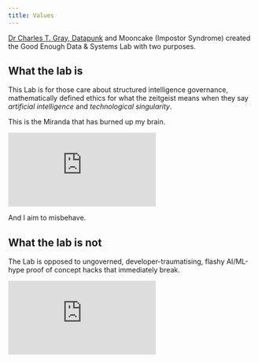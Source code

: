 ```yaml
---
title: Values
---
```



[Dr Charles T. Gray,  Datapunk](https://www.linkedin.com/in/charles-t-gray/) and Mooncake (Impostor Syndrome) created the Good Enough Data & Systems Lab with two purposes.

##  What the lab is

This Lab is for those care about structured intelligence governance, mathematically defined ethics for what the zeitgeist means when they say *artificial intelligence* and *technological singularity*.

This is the Miranda that has burned up my brain. 

<iframe src="https://www.youtube.com/embed/1VR3Av9qfZc?si=yfL8jciL-1nfcbC6&amp;controls=0" title="YouTube video player" frameborder="0" allow="accelerometer; autoplay; clipboard-write; encrypted-media; gyroscope; picture-in-picture; web-share" referrerpolicy="strict-origin-when-cross-origin" allowfullscreen></iframe>

And I aim to misbehave.
 
## What the lab is not

The Lab is opposed to ungoverned, developer-traumatising, flashy AI/ML-hype proof of concept hacks that immediately break. 

<iframe src="https://www.linkedin.com/embed/feed/update/urn:li:share:7301116015361298433" frameborder="0" allowfullscreen="" title="Embedded post"></iframe>

